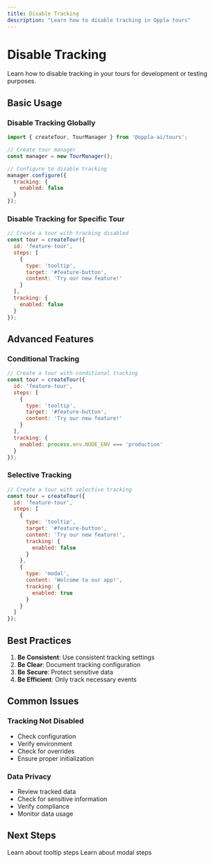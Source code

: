 ```yaml
---
title: Disable Tracking
description: "Learn how to disable tracking in Oppla tours"
---
```


# Disable Tracking

Learn how to disable tracking in your tours for development or testing purposes.

## Basic Usage

### Disable Tracking Globally

```javascript
import { createTour, TourManager } from '@oppla-ai/tours';

// Create tour manager
const manager = new TourManager();

// Configure to disable tracking
manager.configure({
  tracking: {
    enabled: false
  }
});
```

### Disable Tracking for Specific Tour

```javascript
// Create a tour with tracking disabled
const tour = createTour({
  id: 'feature-tour',
  steps: [
    {
      type: 'tooltip',
      target: '#feature-button',
      content: 'Try our new feature!'
    }
  ],
  tracking: {
    enabled: false
  }
});
```

## Advanced Features

### Conditional Tracking

```javascript
// Create a tour with conditional tracking
const tour = createTour({
  id: 'feature-tour',
  steps: [
    {
      type: 'tooltip',
      target: '#feature-button',
      content: 'Try our new feature!'
    }
  ],
  tracking: {
    enabled: process.env.NODE_ENV === 'production'
  }
});
```

### Selective Tracking

```javascript
// Create a tour with selective tracking
const tour = createTour({
  id: 'feature-tour',
  steps: [
    {
      type: 'tooltip',
      target: '#feature-button',
      content: 'Try our new feature!',
      tracking: {
        enabled: false
      }
    },
    {
      type: 'modal',
      content: 'Welcome to our app!',
      tracking: {
        enabled: true
      }
    }
  ]
});
```

## Best Practices

1. **Be Consistent**: Use consistent tracking settings
2. **Be Clear**: Document tracking configuration
3. **Be Secure**: Protect sensitive data
4. **Be Efficient**: Only track necessary events

## Common Issues

### Tracking Not Disabled

- Check configuration
- Verify environment
- Check for overrides
- Ensure proper initialization

### Data Privacy

- Review tracked data
- Check for sensitive information
- Verify compliance
- Monitor data usage

## Next Steps

<CardGroup cols={2}>
  <Card
    title="Tooltips"
    icon="comment"
    href="/journey/tooltip"
  >
    Learn about tooltip steps
  </Card>
  <Card
    title="Modals"
    icon="window-maximize"
    href="/journey/modal"
  >
    Learn about modal steps
  </Card>
</CardGroup> 